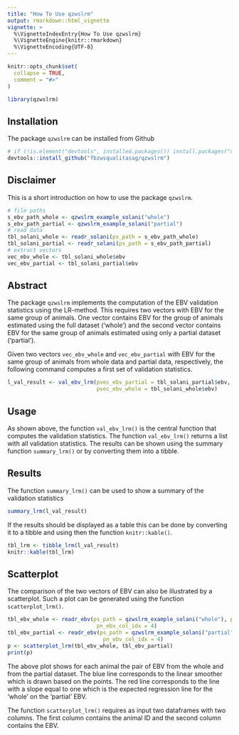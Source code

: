 ```yaml
---
title: "How To Use qzwslrm"
output: rmarkdown::html_vignette
vignette: >
  %\VignetteIndexEntry{How To Use qzwslrm}
  %\VignetteEngine{knitr::rmarkdown}
  %\VignetteEncoding{UTF-8}
---
```


```r
knitr::opts_chunk$set(
  collapse = TRUE,
  comment = "#>"
)
```

```r
library(qzwslrm)
```

## Installation
The package `qzwslrm` can be installed from Github

```r
# if (!is.element("devtools", installed.packages()) install.packages("devtools")
devtools::install_github("fbzwsqualitasag/qzwslrm")
```

## Disclaimer
This is a short introduction on how to use the package `qzwslrm`.

```r
# file paths
s_ebv_path_whole <- qzwslrm_example_solani("whole")
s_ebv_path_partial <- qzwslrm_example_solani("partial")
# read data
tbl_solani_whole <- readr_solani(ps_path = s_ebv_path_whole)
tbl_solani_partial <- readr_solani(ps_path = s_ebv_path_partial)
# extract vectors
vec_ebv_whole <- tbl_solani_whole$ebv
vec_ebv_partial <- tbl_solani_partial$ebv
```


## Abstract
The package `qzwslrm` implements the computation of the EBV validation statistics using the LR-method. This requires two vectors with EBV for the same group of animals. One vector contains EBV for the group of animals estimated using the full dataset ('whole') and the second vector contains EBV for the same group of animals estimated using only a partial dataset ('partial'). 

Given two vectors `vec_ebv_whole` and `vec_ebv_partial` with EBV for the same group of animals from whole data and partial data, respectively, the following command computes a first set of validation statistics.

```r
l_val_result <- val_ebv_lrm(pvec_ebv_partial = tbl_solani_partial$ebv, 
                            pvec_ebv_whole = tbl_solani_whole$ebv)
```


## Usage
As shown above, the function `val_ebv_lrm()` is the central function that computes the validation statistics. The function `val_ebv_lrm()` returns a list with all validation statistics. The results can be shown using the summary function `summary_lrm()` or by converting them into a tibble.


## Results
The function `summary_lrm()` can be used to show a summary of the validation statistics

```r
summary_lrm(l_val_result)
```

If the results should be displayed as a table this can be done by converting it to a tibble and using then the function `knitr::kable()`. 

```r
tbl_lrm <- tibble_lrm(l_val_result)
knitr::kable(tbl_lrm)
```


## Scatterplot
The comparison of the two vectors of EBV can also be illustrated by a scatterplot. Such a plot can be generated using the function `scatterplot_lrm()`. 

```r
tbl_ebv_whole <- readr_ebv(ps_path = qzwslrm_example_solani("whole"), ps_format = "table",
                            pn_ebv_col_idx = 4)
tbl_ebv_partial <- readr_ebv(ps_path = qzwslrm_example_solani("partial"), ps_format = "table",
                              pn_ebv_col_idx = 4)
p <- scatterplot_lrm(tbl_ebv_whole, tbl_ebv_partial)
print(p)
```

The above plot shows for each animal the pair of EBV from the whole and from the partial dataset. The blue line corresponds to the linear smoother which is drawn based on the points. The red line corresponds to the line with a slope equal to one which is the expected regression line for the 'whole' on the 'partial' EBV.

The function `scatterplot_lrm()` requires as input two dataframes with two columns. The first column contains the animal ID and the second column contains the EBV.
